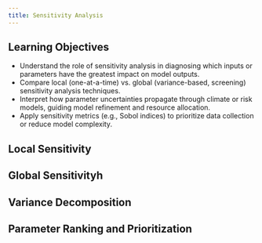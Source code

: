 ```yaml
---
title: Sensitivity Analysis
---
```


## Learning Objectives {.unnumbered}

- Understand the role of sensitivity analysis in diagnosing which inputs or parameters have the greatest impact on model outputs.
- Compare local (one-at-a-time) vs. global (variance-based, screening) sensitivity analysis techniques.
- Interpret how parameter uncertainties propagate through climate or risk models, guiding model refinement and resource allocation.
- Apply sensitivity metrics (e.g., Sobol indices) to prioritize data collection or reduce model complexity.

## Local Sensitivity

## Global Sensitivityh

## Variance Decomposition

## Parameter Ranking and Prioritization